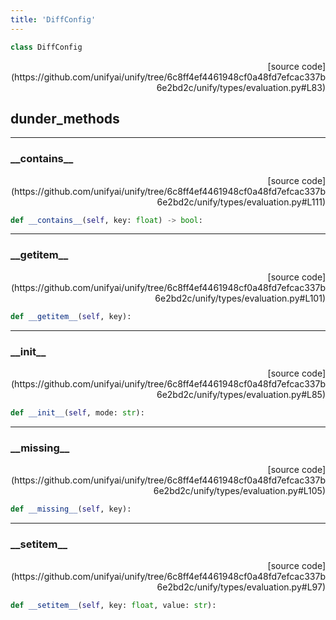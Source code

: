 ```yaml
---
title: 'DiffConfig'
---
```


```python
class DiffConfig
```

<p align="right">[source code](https://github.com/unifyai/unify/tree/6c8ff4ef4461948cf0a48fd7efcac337b6e2bd2c/unify/types/evaluation.py#L83)</p>



## dunder_methods

---

### \_\_contains\_\_

<p align="right">[source code](https://github.com/unifyai/unify/tree/6c8ff4ef4461948cf0a48fd7efcac337b6e2bd2c/unify/types/evaluation.py#L111)</p>

```python
def __contains__(self, key: float) -> bool:
```



---

### \_\_getitem\_\_

<p align="right">[source code](https://github.com/unifyai/unify/tree/6c8ff4ef4461948cf0a48fd7efcac337b6e2bd2c/unify/types/evaluation.py#L101)</p>

```python
def __getitem__(self, key):
```



---

### \_\_init\_\_

<p align="right">[source code](https://github.com/unifyai/unify/tree/6c8ff4ef4461948cf0a48fd7efcac337b6e2bd2c/unify/types/evaluation.py#L85)</p>

```python
def __init__(self, mode: str):
```



---

### \_\_missing\_\_

<p align="right">[source code](https://github.com/unifyai/unify/tree/6c8ff4ef4461948cf0a48fd7efcac337b6e2bd2c/unify/types/evaluation.py#L105)</p>

```python
def __missing__(self, key):
```



---

### \_\_setitem\_\_

<p align="right">[source code](https://github.com/unifyai/unify/tree/6c8ff4ef4461948cf0a48fd7efcac337b6e2bd2c/unify/types/evaluation.py#L97)</p>

```python
def __setitem__(self, key: float, value: str):
```

